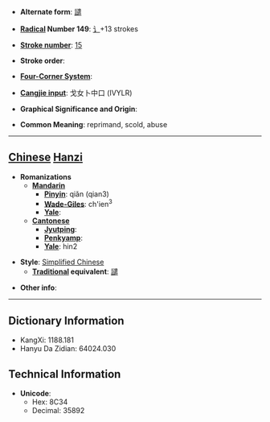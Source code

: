 * '''Alternate form''': [[譴]]

* '''[[Wiktionary:Chinese radical index| Radical]] Number 149''': [[Wiktionary:Chinese radical index 讠|讠]]+13 strokes

* '''[[Wiktionary:Chinese total strokes index|Stroke number]]''': [[Wiktionary:Chinese total strokes index 15|15]]

* '''Stroke order''': 

* '''[[Wiktionary:Chinese four corner index|Four-Corner System]]''': 

* '''[[Wiktionary:Chinese Cangjie index|Cangjie input]]''': 戈女卜中口 (IVYLR)

* '''Graphical Significance and Origin''': 

* '''Common Meaning''': reprimand, scold, abuse

----

== [[Chinese]] [[Hanzi]] ==

* '''Romanizations'''
** '''[[Mandarin]]'''
*** '''[[Pinyin]]''': qiǎn (qian3)
*** '''[[Wade-Giles]]''': ch'ien<sup>3</sup>
*** '''[[Yale]]''': 
** '''[[Cantonese]]'''
*** '''[[Jyutping]]''':
*** '''[[Penkyamp]]''': 
*** '''[[Yale]]''': hin2

* '''Style''': [[Simplified Chinese]] 
** '''[[Traditional Chinese|Traditional]] equivalent''': [[譴]]

* '''Other info''': 

----

== Dictionary Information ==

* KangXi: 1188.181
* Hanyu Da Zidian: 64024.030

== Technical Information ==

* '''Unicode''':
** Hex: 8C34
** Decimal: 35892